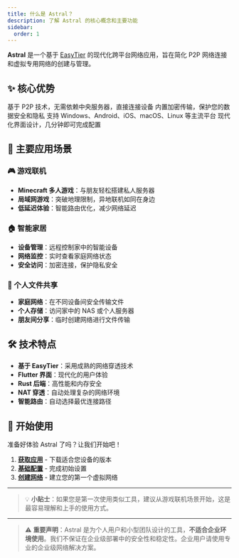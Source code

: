 ```yaml
---
title: 什么是 Astral？
description: 了解 Astral 的核心概念和主要功能
sidebar:
  order: 1
---
```



**Astral** 是一个基于 [EasyTier](https://easytier.cn) 的现代化跨平台网络应用，旨在简化 P2P 网络连接和虚拟专用网络的创建与管理。

## ✨ 核心优势

<CardGrid>
  <Card title="🌐 去中心化网络" icon="star">
    基于 P2P 技术，无需依赖中央服务器，直接连接设备
  </Card>
  <Card title="🔒 安全可靠" icon="shield">
    内置加密传输，保护您的数据安全和隐私
  </Card>
  <Card title="📱 跨平台支持" icon="laptop">
    支持 Windows、Android、iOS、macOS、Linux 等主流平台
  </Card>
  <Card title="⚡ 简单易用" icon="rocket">
    现代化界面设计，几分钟即可完成配置
  </Card>
</CardGrid>

## 🎯 主要应用场景

### 🎮 游戏联机
- **Minecraft 多人游戏**：与朋友轻松搭建私人服务器
- **局域网游戏**：突破地理限制，异地联机如同在身边
- **低延迟体验**：智能路由优化，减少网络延迟

### 🏠 智能家居
- **设备管理**：远程控制家中的智能设备
- **网络监控**：实时查看家庭网络状态
- **安全访问**：加密连接，保护隐私安全

### 📁 个人文件共享
- **家庭网络**：在不同设备间安全传输文件
- **个人存储**：访问家中的 NAS 或个人服务器
- **朋友间分享**：临时创建网络进行文件传输

## 🛠️ 技术特点

- **基于 EasyTier**：采用成熟的网络穿透技术
- **Flutter 界面**：现代化的用户体验
- **Rust 后端**：高性能和内存安全
- **NAT 穿透**：自动处理复杂的网络环境
- **智能路由**：自动选择最优连接路径

## 🚦 开始使用

准备好体验 Astral 了吗？让我们开始吧！

1. **[获取应用](/quick-start/download-install)** - 下载适合您设备的版本
2. **[基础配置](/quick-start/basic-settings)** - 完成初始设置
3. **[创建网络](/quick-start/create-room)** - 建立您的第一个虚拟网络

---

> 💡 **小贴士**：如果您是第一次使用类似工具，建议从游戏联机场景开始，这是最容易理解和上手的使用方式。

---

> ⚠️ **重要声明**：Astral 是为个人用户和小型团队设计的工具，**不适合企业环境使用**。我们不保证在企业级部署中的安全性和稳定性。企业用户请使用专业的企业级网络解决方案。
